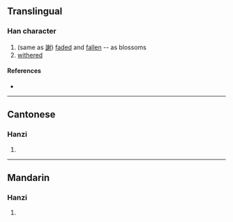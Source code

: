 {{character info/new}}
==Translingual==

===Han character===
{{Han char|rn=15|rad=冫|as=10|sn=12|four=|canj=IMHHI|ids=⿰冫射}}

# (same as [[謝]]) [[fade]]d and [[fallen]] -- as blossoms
# [[withered]]

====References====
* {{Han ref|kx=0133.120|hdz=10300.050|uh=34D4|ud=13524}}

----

==Cantonese==

===Hanzi===
{{yue-hanzi|jyut=[[ze6]]|y=je6}}

# {{defn|lang=yue|sort=冫10}}

----

==Mandarin==

===Hanzi===
{{cmn-hanzi|pin=[[xiè]] ([[xie4]])|wg=hsieh<sup>4</sup>}}

# {{defn|lang=cmn|sort=冫10}}